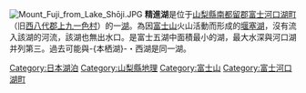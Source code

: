 {{japanese|japanese=精進湖|kana=しょうじこ|romaji=}}
[[File:Mount_Fuji_from_Lake_Shōji.JPG|thumb]]
'''精進湖'''是位于[[山梨縣|山梨縣]][[南都留郡|南都留郡]][[富士河口湖町|富士河口湖町]]（旧[[西八代郡|西八代郡]][[上九一色村|上九一色村]]）的一[[湖|湖]]。為因[[富士山|富士山]]火山活動而形成的[[堰塞湖|堰塞湖]]，沒有流入該湖的河流，該湖也無出水口。是富士五湖中面積最小的湖，最大水深與河口湖并列第三。過去可能與-{本栖湖}-・西湖是同一湖。

{{commonscat|Lake Shōji}}

{{富士五湖}}
{{日本湖泊}}
{{Japan-geo-stub}}

{{DEFAULTSORT:Shojiko}}
[[Category:日本湖泊|Category:日本湖泊]]
[[Category:山梨縣地理|Category:山梨縣地理]]
[[Category:富士山|Category:富士山]]
[[Category:富士河口湖町|Category:富士河口湖町]]